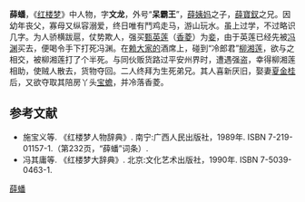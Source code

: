 {{no footnotes|time=2019-06-17T08:14:48+00:00}}
{{refimprove|time=2019-06-17T08:14:48+00:00}}
'''薛蟠'''，《[[红楼梦|红楼梦]]》中人物，字'''文龙'''，外号“'''呆霸王'''”，[[薛姨妈|薛姨妈]]之子，[[薛寶釵|薛寶釵]]之兄。因幼年丧父，寡母又纵容溺爱，终日唯有鬥鸡走马，游山玩水。虽上过学，不过略识几字。为人骄横跋扈，仗势欺人，强买[[甄英莲|甄英莲]]（[[香菱|香菱]]）为[[妾|妾]]，由于英莲已经先被[[冯渊|冯渊]]买去，便喝令手下打死冯渊。在[[赖大家的|赖大家的]]酒席上，碰到“冷郎君”[[柳湘莲|柳湘莲]]，欲与之相交，被柳湘莲打了个半死。与同伙贩货路过平安州界时，遭遇强盗，幸得柳湘莲相助，使贼人散去，货物夺回。二人终拜为生死弟兄。其人喜新厌旧，娶妻[[夏金桂|夏金桂]]后，又欲夺取其陪房丫头[[宝蟾|宝蟾]]，并冷落香菱。

== 参考文献 ==
* 施宝义等. 《红楼梦人物辞典》. 南宁:广西人民出版社，1989年. ISBN 7-219-01157-1.（第232页，“薛蟠”词条）.
* 冯其庸等. 《红楼梦大辞典》. 北京:文化艺术出版社，1990年. ISBN 7-5039-0463-1.

[[Category:紅樓夢人物|薛蟠]]